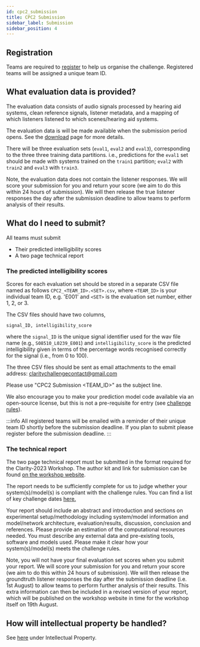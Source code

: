 ```yaml
---
id: cpc2_submission
title: CPC2 Submission
sidebar_label: Submission
sidebar_position: 4
---
```


## Registration

Teams are required to [register](./cpc2_registration) to help us organise the challenge. Registered teams will be assigned a unique team ID.

## What evaluation data is provided?

The evaluation data consists of audio signals processed by hearing aid systems, clean reference signals, listener metadata, and a mapping of which listeners listened to which scenes/hearing aid systems.

The evaluation data is will be made available when the submission period opens. See the [download](../cpc2_download) page for more details.

There will be three evaluation sets (`eval1`, `eval2` and `eval3`), corresponding to the three three training data partitions. i.e., predictions for the `eval1` set should be made with systems trained on the `train1` partition; `eval2` with `train2` and `eval3` with `train3`.

Note, the evaluation data does not contain the listener responses. We will score your submission for you and return your score (we aim to do this within 24 hours of submission). We will then release the true listener responses the day after the submission deadline to allow teams to perform analysis of their results.

## What do I need to submit?

All teams must submit

- Their predicted intelligibility scores
- A two page technical report

### The predicted intelligibility scores

Scores for each evaluation set should be stored in a separate CSV file named as follows  `CPC2_<TEAM_ID>.<SET>.csv`, where `<TEAM_ID>` is your individual team ID, e.g. 'E001' and `<SET>` is the evaluation set number, either 1, 2, or 3.

The CSV files should have two columns,

```csv
signal_ID, intelligibility_score
```

where the `signal_ID` is the unique signal identifier used for the wav file name (e.g., `S08510_L0239_E001`) and `intelligibility_score` is the predicted intelligibility given in terms of the percentage words recognised correctly for the signal (i.e., from 0 to 100).

The three CSV files should be sent as email attachments to the email address: [claritychallengecontact@gmail.com](mailto:claritychallengecontact@gmail.com)

Please use "CPC2 Submission &lt;TEAM_ID&gt;" as the subject line.

We also encourage you to make your prediction model code available via an open-source license, but this is not a pre-requisite for entry (see [challenge rules](./cpc2_rules#)).

:::info
All registered teams will be emailed with a reminder of their unique team ID shortly before the submission deadline. If you plan to submit please register before the submission deadline.
:::

### The technical report

The two page technical report must be submitted in the format required for the Clarity-2023 Workshop. The author kit and link for submission can be found [on the workshop website](https://claritychallenge.org/clarity2023-workshop/submissions.html).

The report needs to be sufficiently complete for us to judge whether your system(s)/model(s) is compliant with the challenge rules. You can find a list of key challenge dates [here.](../cpc2_dates)

Your report should include an abstract and introduction and sections on experimental setup/methodology including system/model information and model/network architecture, evaluation/results, discussion, conclusion and references. Please provide an estimation of the computational resources needed. You must describe any external data and pre-existing tools, software and models used. Please make it clear how your system(s)/model(s) meets the challenge rules.

Note, you will not have your final evaluation set scores when you submit your report. We will score your submission for you and return your score (we aim to do this within 24 hours of submission). We will then release the groundtruth listener responses the day after the submission deadline (i.e. 1st August) to allow teams to perform further analysis of their results. This extra information can then be included in a revised version of your report, which will be published on the workshop website in time for the workshop itself on 19th August.

## How will intellectual property be handled?

See [here](./cpc2_rules#intellectual-property) under Intellectual Property.
